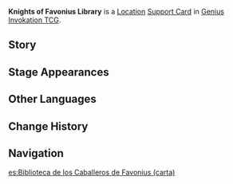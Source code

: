 {{About|the [[Genius Invokation TCG]] Support Card|the [[Location]]|Knights of Favonius Headquarters}}
{{Genius Invokation TCG Infobox
|title     = Knights of Favonius Library
|id        = 321002
|image     = Knights of Favonius Library Support Card.png
|type      = Support Card
|group     = Location
|effect    = '''When played:''' Select any Elemental Dice to reroll.<br />'''Roll Phase:''' Gain another chance to reroll.
|matching  = 1
|source1   = {{Sold By}}
}}
'''Knights of Favonius Library''' is a [[Location Card|Location]] [[Support Card]] in [[Genius Invokation TCG]].

==Story==
{{Description|"Most of the books here can be lent out, but do bear in mind that you will have to return them... on time."|title=Athenaeum of the North}}

==Stage Appearances==
{{Genius Invokation TCG Stage Appearances}}

==Other Languages==
{{Other Languages
|en      = Knights of Favonius Library
|zhs     = 骑士团图书馆
|zhs_rm  = Qíshìtuán Túshūguǎn
|zht     = 騎士團圖書館
|zht_rm  = Qíshìtuán Túshūguǎn
|zh_tl   = {{Lex|Knights(of Favonius)|zh}} Library
|ja      = 騎士団図書館
|ja_rm   = Kishidan Toshokan
|ja_tl   = {{Lex|Knights(of Favonius)|ja}} Library
|ko      = 기사단 도서관
|ko_rm   = Gisadan Doseogwan
|ko_tl   = {{Lex|Knights(of Favonius)|ko}} Library
|es      = Biblioteca de los Caballeros de Favonius
|es_tl   = Library of the Knights of Favonius
|fr      = Bibliothèque de l'Ordre de Favonius
|fr_tl   = {{tt|Knights of Favonius|lit. Order of Favonius}} Library
|ru      = Библиотека Ордо Фавониус
|ru_tl   = Knights of Favonius Library
|th      = Knights of Favonius Library
|vi      = Thư Viện Đội Kỵ Sĩ
|vi_tl   = 
|de      = Ordensbibliothek
|de_tl   = Library of the Order
|id      = Knights of Favonius Library
|pt      = Biblioteca dos Cavaleiros de Favonius
|pt_tl   = 
|tr      = Favonius Şövalyeleri Kütüphanesi
|tr_tl   = 
|it      = Biblioteca dei Cavalieri di Favonius
|it_tl   = Knights of Favonius Library
}}

==Change History==
{{Change History|3.3}}

==Navigation==
{{Genius Invokation TCG Navbox|Support Card}}

[[es:Biblioteca de los Caballeros de Favonius (carta)]]
